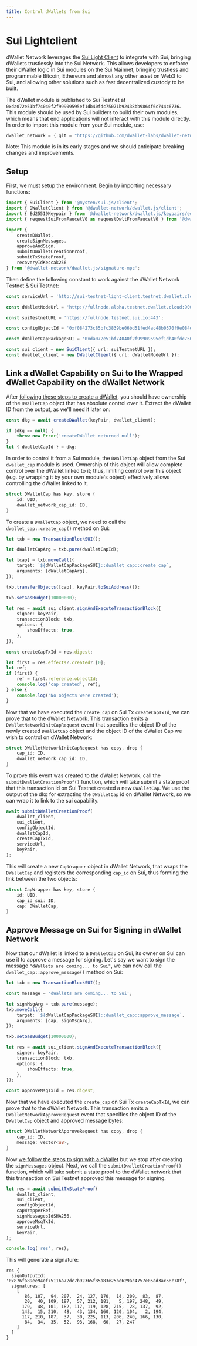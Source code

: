 ```yaml
---
title: Control dWallets from Sui
---
```


# Sui Lightclient
dWallet Network leverages the [Sui Light Client](https://github.com/MystenLabs/sui/tree/main/crates/sui-light-client) to integrate with Sui, bringing dWallets trustlessly into the Sui Network.
This allows developers to enforce their dWallet logic in Sui modules on the Sui Mainnet, bringing trustless and programmable Bitcoin, Ethereum and almost any other asset on Web3 to Sui, and allowing other solutions such as fast decentralized custody to be built.

The dWallet module is published to Sui Testnet at `0xda072e51bf74040f2f99909595ef1db40fdc75071b92438bb9864f6c744c6736`.
This module should be used by Sui builders to build their own modules, which means that end applications will not interact with this module directly.
In order to import this module from your Sui module, use:
```rust
dwallet_network = { git = "https://github.com/dwallet-labs/dwallet-network.git", subdir = "integrations/sui", rev = "main" }
```
Note: This module is in its early stages and we should anticipate breaking changes and improvements.

## Setup
First, we must setup the environment. Begin by importing necessary functions:
```typescript
import { SuiClient } from '@mysten/sui.js/client';
import { DWalletClient } from '@dwallet-network/dwallet.js/client';
import { Ed25519Keypair } from '@dwallet-network/dwallet.js/keypairs/ed25519';
import { requestSuiFromFaucetV0 as requestDwltFromFaucetV0 } from '@dwallet-network/dwallet.js/faucet';

import {
    createDWallet,
    createSignMessages,
    approveAndSign,
    submitDWalletCreationProof,
    submitTxStateProof,
    recoveryIdKeccak256
} from '@dwallet-network/dwallet.js/signature-mpc';
```

Then define the following constant to work against the dWallet Network Testnet & Sui Testnet:
```typescript
const serviceUrl = 'http://sui-testnet-light-client.testnet.dwallet.cloud/gettxdata';

const dWalletNodeUrl = 'http://fullnode.alpha.testnet.dwallet.cloud:9000';

const suiTestnetURL = 'https://fullnode.testnet.sui.io:443';

const configObjectId = '0xf084273c85bfc3839be06bd51fed4ac48b0370f9e084d8f37c1d22407e61213b';

const dWalletCapPackageSUI = '0xda072e51bf74040f2f99909595ef1db40fdc75071b92438bb9864f6c744c6736';

const sui_client = new SuiClient({ url: suiTestnetURL });
const dwallet_client = new DWalletClient({ url: dWalletNodeUrl });
```

## Link a dWallet Capability on Sui to the Wrapped dWallet Capability on the dWallet Network
After [following these steps to create a dWallet](../getting-started/your-first-dwallet.md#create-a-dwallet), you should have ownership of the `DWalletCap` object that has absolute control over it.
Extract the dWallet ID from the output, as we'll need it later on:
```typescript
const dkg = await createDWallet(keyPair, dwallet_client);

if (dkg == null) {
    throw new Error('createDWallet returned null');
}
let { dwalletCapId } = dkg;
```

In order to control it from a Sui module, the `DWalletCap` object from the Sui `dwallet_cap` module is used.
Ownership of this object will allow complete control over the dWallet linked to it; thus, limiting control over this object (e.g. by wrapping it by your own module's object) effectively allows controlling the dWallet linked to it.
```rust
struct DWalletCap has key, store {
    id: UID,
    dwallet_network_cap_id: ID,
}
```

To create a `DWalletCap` object, we need to call the `dwallet_cap::create_cap()` method on Sui:
```typescript
let txb = new TransactionBlockSUI();

let dWalletCapArg = txb.pure(dwalletCapId);

let [cap] = txb.moveCall({
    target: `${dWalletCapPackageSUI}::dwallet_cap::create_cap`,
    arguments: [dWalletCapArg],
});

txb.transferObjects([cap], keyPair.toSuiAddress());

txb.setGasBudget(10000000);

let res = await sui_client.signAndExecuteTransactionBlock({
    signer: keyPair,
    transactionBlock: txb,
    options: {
        showEffects: true,
    },
});

const createCapTxId = res.digest;

let first = res.effects?.created?.[0];
let ref;
if (first) {
    ref = first.reference.objectId;
    console.log('cap created', ref);
} else {
    console.log('No objects were created');
}
```

Now that we have executed the `create_cap` on Sui Tx `createCapTxId`, we can prove that to the dWallet Network.
This transaction emits a `DWalletNetworkInitCapRequest` event that specifies the object ID of the newly created `DWalletCap` object and the object ID of the dWallet Cap we wish to control on dWallet Network:
```rust
struct DWalletNetworkInitCapRequest has copy, drop {
    cap_id: ID,
    dwallet_network_cap_id: ID,
}
```

To prove this event was created to the dWallet Network, call the `submitDwalletCreationProof()` function, which will take submit a state proof that this transaction id on Sui Testnet created a new `DWalletCap`.
We use the output of the dkg for extracting the `DWalletCap` id on dWallet Network, so we can wrap it to link to the sui capability.
```typescript
await submitDWalletCreationProof(
    dwallet_client,
    sui_client,
    configObjectId,
    dwalletCapId,
    createCapTxId,
    serviceUrl,
    keyPair,
);
```

This will create a new `CapWrapper` object in dWallet Network, that wraps the `DWalletCap` and registers the corresponding `cap_id` on Sui, thus forming the link between the two objects:
```rust
struct CapWrapper has key, store {
    id: UID,
    cap_id_sui: ID,
    cap: DWalletCap,
}
```

## Approve Message on Sui for Signing in dWallet Network
Now that our dWallet is linked to a `DWalletCap` on Sui, its owner on Sui can use it to approve a message for signing.
Let's say we want to sign the message `"dWallets are coming... to Sui"`, we can now call the `dwallet_cap::approve_message()` method on Sui:
```typescript
let txb = new TransactionBlockSUI();

const message = 'dWallets are coming... to Sui';

let signMsgArg = txb.pure(message);
txb.moveCall({
    target: `${dWalletCapPackageSUI}::dwallet_cap::approve_message`,
    arguments: [cap, signMsgArg],
});

txb.setGasBudget(10000000);

let res = await sui_client.signAndExecuteTransactionBlock({
    signer: keyPair,
    transactionBlock: txb,
    options: {
        showEffects: true,
    },
});

const approveMsgTxId = res.digest;
```

Now that we have executed the `create_cap` on Sui Tx `createCapTxId`, we can prove that to the dWallet Network.
This transaction emits a `DWalletNetworkApproveRequest` event that specifies the object ID of the `DWalletCap` object and approved message bytes:
```rust
struct DWalletNetworkApproveRequest has copy, drop {
    cap_id: ID,
    message: vector<u8>,
}
```

Now [we follow the steps to sign with a dWallet](../getting-started/your-first-dwallet.md#sign-a-message-using-your-dwallet) but we stop after creating the `signMessages` object.
Next, we call the `submitDwalletCreationProof()` function, which will take submit a state proof to the dWallet network that this transaction on Sui Testnet approved this message for signing.
```typescript
let res = await submitTxStateProof(
    dwallet_client,
    sui_client,
    configObjectId,
    capWrapperRef,
    signMessagesIdSHA256,
    approveMsgTxId,
    serviceUrl,
    keyPair,
);

console.log('res', res);
```

This will generate a signature:
```typsecript
res {
  signOutputId: '0x876fa89ee94ef75116a72dc7b92365f85a83e25be629ac4757e05ad3ac58c78f',
  signatures: [
    [
       86, 107,  94, 207,  24, 127, 170,  14, 209,  83,  87,
       20,  40, 109, 197,  57, 212, 181,   5, 197, 248,  49,
      179,  48, 101, 182, 117, 119, 128, 215,  28, 137,  92,
      143,  15, 210,  48,  43, 134, 160, 120, 104,   2, 194,
      117, 210, 187,  37,  30, 225, 113, 206, 240, 166, 130,
       84,  34,  35,  52,  93, 168,  60,  27, 247
    ]
  ]
}
```
